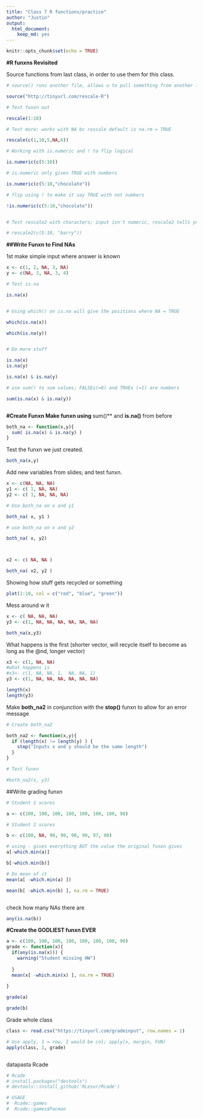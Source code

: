 ```yaml
---
title: "Class 7 R functions/practice"
author: "Justin"
output:
  html_document:
    keep_md: yes
---
```


```r
knitr::opts_chunk$set(echo = TRUE)
```

**#R funxns Revisited**

Source functions from last class, in order to use them for this class.

```r
# source() runs another file, allows u to pull something from another locxn or sumn; Pushing play button sources the HTML below and adds them to Global Environment

source("http://tinyurl.com/rescale-R")

```


```r
# Test funxn out

rescale(1:10)

# Test more; works with NA bc rescale default is na.rm = TRUE

rescale(c(1,10,5,NA,6))

```

```r
# Working with is.numeric and ! to flip logical

is.numeric(c(5:10))

# is.numeric only gives TRUE with numbers

is.numeric(c(5:10,"chocolate"))

# flip using ! to make it say TRUE with not numbers

!is.numeric(c(5:10,"chocolate"))



```


```r
# Test rescale2 with characters; input isn't numeric, rescale2 tells you it should be (author wrote that themselves)

# rescale2(c(5:10, "barry"))
```


**##Write Funxn to Find NAs**

1st make simple input where answer is known

```r

x <- c(1, 2, NA, 3, NA)
y <- c(NA, 3, NA, 3, 4)

# Test is.na

is.na(x)


# Using which() on is.na will give the positions where NA = TRUE

which(is.na(x))

which(is.na(y))


# Do more stuff

is.na(x)
is.na(y)

is.na(x) & is.na(y)

# use sum() to sum values; FALSEs(=0) and TRUEs (=1) are numbers

sum(is.na(x) & is.na(y))



```


**#Create Funxn
Make funxn using **sum()** and **is.na()** from before
```r
both_na <- function(x,y){
  sum( is.na(x) & is.na(y) )
}

```


Test the funxn we just created.
```r
both_na(x,y)
```

Add new variables from slides; and test funxn.
```r
x <- c(NA, NA, NA)
y1 <- c( 1, NA, NA)
y2 <- c( 1, NA, NA, NA)

# Use both_na on x and y1

both_na( x, y1 )

# use both_na on x and y2

both_na( x, y2)




```


```r
x2 <- c( NA, NA )

both_na( x2, y2 )

```

Showing how stuff gets recycled or something
```r
plot(1:10, col = c("red", "blue", "green"))
```

Mess around w it
```r
x <- c( NA, NA, NA)
y3 <- c(1, NA, NA, NA, NA, NA, NA)

both_na(x,y3)
```

What happens is the first (shorter vector, will recycle itself to become as long as the @nd, longer vector)

```r
x3 <- c(1, NA, NA)
#what happens is
#x3<- c(1, NA, NA, 1,  NA, NA, 1)
y3 <- c(1, NA, NA, NA, NA, NA, NA)
```



```r
length(x)
length(y3)
```

Make **both_na2** in conjunction with the **stop()** funxn to allow for an error message
```r

# Create both_na2

both_na2 <- function(x,y){
  if (length(x) != length(y) ) {
    stop("Inputs x and y should be the same length")
  }
}

# Test funxn

#both_na2(x, y3)


```
##Write grading funxn

```r
# Student 1 scores

a <- c(100, 100, 100, 100, 100, 100, 100, 90)

# Student 2 scores

b <- c(100, NA, 90, 90, 90, 90, 97, 80)

# using - gives everything BUT the value the original funxn gives
a[-which.min(a)]

b[-which.min(b)]

# Do mean of it
mean(a[ -which.min(a) ])

mean(b[ -which.min(b) ], na.rm = TRUE)



```
check how many NAs there are

```r

any(is.na(b))
```


**#Create the GODLIEST funxn EVER**

```r
a <- c(100, 100, 100, 100, 100, 100, 100, 90)
grade <- function(x){
  if(any(is.na(x))) {
    warning("Student missing HW")
    
  }
  mean(x[ -which.min(x) ], na.rm = TRUE)
  
}

grade(a)

grade(b)
```

Grade whole class
```r


class <- read.csv("https://tinyurl.com/gradeinput", row.names = 1)

# Use apply, 1 = row, 2 would be col; apply(x, margin, FUN)
apply(class, 1, grade)



```


datapasta Rcade

```r
# Rcade
# install.packages("devtools")
# devtools::install_github('RLesur/Rcade')

# USAGE
#  Rcade::games
#  Rcade::games$Pacman





```






















